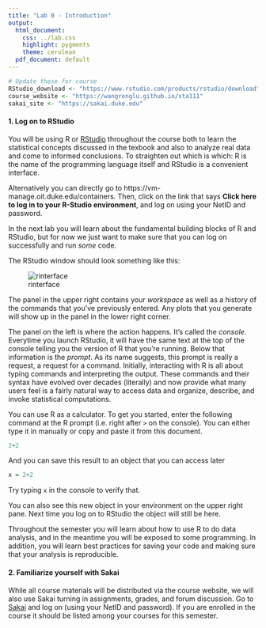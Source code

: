 ```yaml
---
title: "Lab 0 - Introduction"
output:
  html_document:
    css: ../lab.css
    highlight: pygments
    theme: cerulean
  pdf_document: default
---
```

```r
# Update these for course
RStudio_download <- "https://www.rstudio.com/products/rstudio/download"
course_website <- "https://wangronglu.github.io/sta111"
sakai_site <- "https://sakai.duke.edu"
```

#### 1. Log on to RStudio

You will be using R or [RStudio](`r RStudio_download`) 
throughout the course both to learn the 
statistical concepts discussed in the texbook and also to analyze real data 
and come to informed conclusions.  To straighten out which is which: R is the 
name of the programming language itself and RStudio is a convenient interface.

Alternatively you can directly go to https://vm-manage.oit.duke.edu/containers.
Then, click on the link that says **Click here to log in to your R-Studio
environment**, and log on using your NetID and password.

In the next lab you will learn about the fundamental building blocks of R and 
RStudio, but for now we just want to make sure that you can log on successfully 
and run *some* code.

The RStudio window should look something like this:

![rinterface](rInterface2015.png)

The panel in the upper right contains your *workspace* as well as a history of 
the commands that you've previously entered.  Any plots that you generate will 
show up in the panel in the lower right corner.

The panel on the left is where the action happens.  It's called the *console*.  
Everytime you launch RStudio, it will have the same text at the top of the 
console telling you the version of R that you're running.  Below that 
information is the *prompt*.  As its name suggests, this prompt is really a 
request, a request for a command.  Initially, interacting with R is all about 
typing commands and interpreting the output. These commands and their syntax 
have evolved over decades (literally) and now provide what many users feel is a 
fairly natural way to access data and organize, describe, and invoke 
statistical computations.

You can use R as a calculator. To get you started, enter the following command 
at the R prompt (i.e. right after `>` on the console).  You can either type it 
in manually or copy and paste it from this document.

```r
2+2
```

And you can save this result to an object that you can access later

```r
x = 2+2
```

Try typing `x` in the console to verify that.

You can also see this new object in your environment on the upper right pane. 
Next time you log on to RStudio the object will still be here.

Throughout the semester you will learn about how to use R to do data analysis, 
and in the meantime you will be exposed to some programming. In addition, you 
will learn best practices for saving your code and making sure that your 
analysis is reproducible.

#### 2. Familiarize yourself with Sakai

While all course materials will be distributed via the course website, 
we will also use Sakai turning in assignments, grades, and forum 
discussion. Go to [Sakai](`r sakai_site`) and log on (using your NetID and 
password). If you are enrolled in the course it should be listed among your 
courses for this semester.
